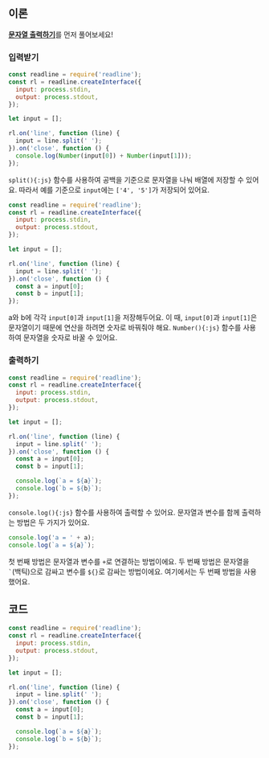 ## 이론

[**문자열 출력하기**](181952?language=js)를 먼저 풀어보세요!

### 입력받기

```js {9-13}
const readline = require('readline');
const rl = readline.createInterface({
  input: process.stdin,
  output: process.stdout,
});

let input = [];

rl.on('line', function (line) {
  input = line.split(' ');
}).on('close', function () {
  console.log(Number(input[0]) + Number(input[1]));
});
```

`split(){:js}` 함수를 사용하여 공백을 기준으로 문자열을 나눠 배열에 저장할 수 있어요.
따라서 예를 기준으로 `input`에는 `['4', '5']`가 저장되어 있어요.

```js {12-13}
const readline = require('readline');
const rl = readline.createInterface({
  input: process.stdin,
  output: process.stdout,
});

let input = [];

rl.on('line', function (line) {
  input = line.split(' ');
}).on('close', function () {
  const a = input[0];
  const b = input[1];
});
```

a와 b에 각각 `input[0]`과 `input[1]`을 저장해두어요.
이 때, `input[0]`과 `input[1]`은 문자열이기 때문에 연산을 하려면 숫자로 바꿔줘야 해요.
`Number(){:js}` 함수를 사용하여 문자열을 숫자로 바꿀 수 있어요.

### 출력하기

```js {15-16}
const readline = require('readline');
const rl = readline.createInterface({
  input: process.stdin,
  output: process.stdout,
});

let input = [];

rl.on('line', function (line) {
  input = line.split(' ');
}).on('close', function () {
  const a = input[0];
  const b = input[1];

  console.log(`a = ${a}`);
  console.log(`b = ${b}`);
});
```

`console.log(){:js}` 함수를 사용하여 출력할 수 있어요.
문자열과 변수를 함께 출력하는 방법은 두 가지가 있어요.

```js
console.log('a = ' + a);
console.log(`a = ${a}`);
```

첫 번째 방법은 문자열과 변수를 `+`로 연결하는 방법이에요.
두 번째 방법은 문자열을 `` ` ``(백틱)으로 감싸고 변수를 `${}`로 감싸는 방법이에요.
여기에서는 두 번째 방법을 사용했어요.

## 코드

```js
const readline = require('readline');
const rl = readline.createInterface({
  input: process.stdin,
  output: process.stdout,
});

let input = [];

rl.on('line', function (line) {
  input = line.split(' ');
}).on('close', function () {
  const a = input[0];
  const b = input[1];

  console.log(`a = ${a}`);
  console.log(`b = ${b}`);
});
```
